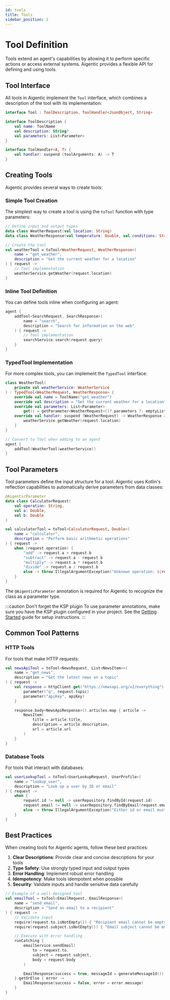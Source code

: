 ```yaml
---
id: tools
title: Tools
sidebar_position: 2
---
```


# Tool Definition

Tools extend an agent's capabilities by allowing it to perform specific actions or access external systems. Aigentic provides a flexible API for defining and using tools.

## Tool Interface

All tools in Aigentic implement the `Tool` interface, which combines a description of the tool with its implementation:

```kotlin
interface Tool : ToolDescription, ToolHandler<JsonObject, String>

interface ToolDescription {
    val name: ToolName
    val description: String?
    val parameters: List<Parameter>
}

interface ToolHandler<A, T> {
    val handler: suspend (toolArguments: A) -> T
}
```

## Creating Tools

Aigentic provides several ways to create tools:

### Simple Tool Creation

The simplest way to create a tool is using the `toTool` function with type parameters:

```kotlin
// Define input and output types
data class WeatherRequest(val location: String)
data class WeatherResponse(val temperature: Double, val conditions: String)

// Create the tool
val weatherTool = toTool<WeatherRequest, WeatherResponse>(
    name = "get_weather",
    description = "Get the current weather for a location"
) { request ->
    // Tool implementation
    weatherService.getWeather(request.location)
}
```

### Inline Tool Definition

You can define tools inline when configuring an agent:

```kotlin
agent {
    addTool<SearchRequest, SearchResponse>(
        name = "search",
        description = "Search for information on the web"
    ) { request ->
        // Tool implementation
        searchService.search(request.query)
    }
}
```

### TypedTool Implementation

For more complex tools, you can implement the `TypedTool` interface:

```kotlin
class WeatherTool(
    private val weatherService: WeatherService
) : TypedTool<WeatherRequest, WeatherResponse> {
    override val name = ToolName("get_weather")
    override val description = "Get the current weather for a location"
    override val parameters: List<Parameter>
        get() = getParameter<WeatherRequest>()?.parameters ?: emptyList()
    override val handler: suspend (WeatherRequest) -> WeatherResponse = { request ->
        weatherService.getWeather(request.location)
    }
}

// Convert to Tool when adding to an agent
agent {
    addTool(WeatherTool(weatherService))
}
```

## Tool Parameters

Tool parameters define the input structure for a tool. Aigentic uses Kotlin's reflection capabilities to automatically derive parameters from data classes:

```kotlin
@AigenticParameter
data class CalculatorRequest(
    val operation: String,
    val a: Double,
    val b: Double
)

val calculatorTool = toTool<CalculatorRequest, Double>(
    name = "calculator",
    description = "Perform basic arithmetic operations"
) { request ->
    when (request.operation) {
        "add" -> request.a + request.b
        "subtract" -> request.a - request.b
        "multiply" -> request.a * request.b
        "divide" -> request.a / request.b
        else -> throw IllegalArgumentException("Unknown operation: ${request.operation}")
    }
}
```

The `@AigenticParameter` annotation is required for Aigentic to recognize the class as a parameter type.

:::caution Don't forget the KSP plugin
To use parameter annotations, make sure you have the KSP plugin configured in your project. See the [Getting Started](/docs/getting-started) guide for setup instructions.
:::


## Common Tool Patterns

### HTTP Tools

For tools that make HTTP requests:

```kotlin
val newsApiTool = toTool<NewsRequest, List<NewsItem>>(
    name = "get_news",
    description = "Get the latest news on a topic"
) { request ->
    val response = httpClient.get("https://newsapi.org/v2/everything") {
        parameter("q", request.topic)
        parameter("apiKey", apiKey)
    }

    response.body<NewsApiResponse>().articles.map { article ->
        NewsItem(
            title = article.title,
            description = article.description,
            url = article.url
        )
    }
}
```

### Database Tools

For tools that interact with databases:

```kotlin
val userLookupTool = toTool<UserLookupRequest, UserProfile>(
    name = "lookup_user",
    description = "Look up a user by ID or email"
) { request ->
    when {
        request.id != null -> userRepository.findById(request.id)
        request.email != null -> userRepository.findByEmail(request.email)
        else -> throw IllegalArgumentException("Either id or email must be provided")
    }
}
```

## Best Practices

When creating tools for Aigentic agents, follow these best practices:

1. **Clear Descriptions**: Provide clear and concise descriptions for your tools
2. **Type Safety**: Use strongly typed input and output types
3. **Error Handling**: Implement robust error handling
4. **Idempotency**: Make tools idempotent when possible
5. **Security**: Validate inputs and handle sensitive data carefully

```kotlin
// Example of a well-designed tool
val emailTool = toTool<EmailRequest, EmailResponse>(
    name = "send_email",
    description = "Send an email to a recipient"
) { request ->
    // Validate input
    require(request.to.isNotEmpty()) { "Recipient email cannot be empty" }
    require(request.subject.isNotEmpty()) { "Email subject cannot be empty" }

    // Execute with error handling
    runCatching {
        emailService.sendEmail(
            to = request.to,
            subject = request.subject,
            body = request.body
        )

        EmailResponse(success = true, messageId = generateMessageId())
    }.getOrElse { error ->
        EmailResponse(success = false, error = error.message)
    }
}
```

